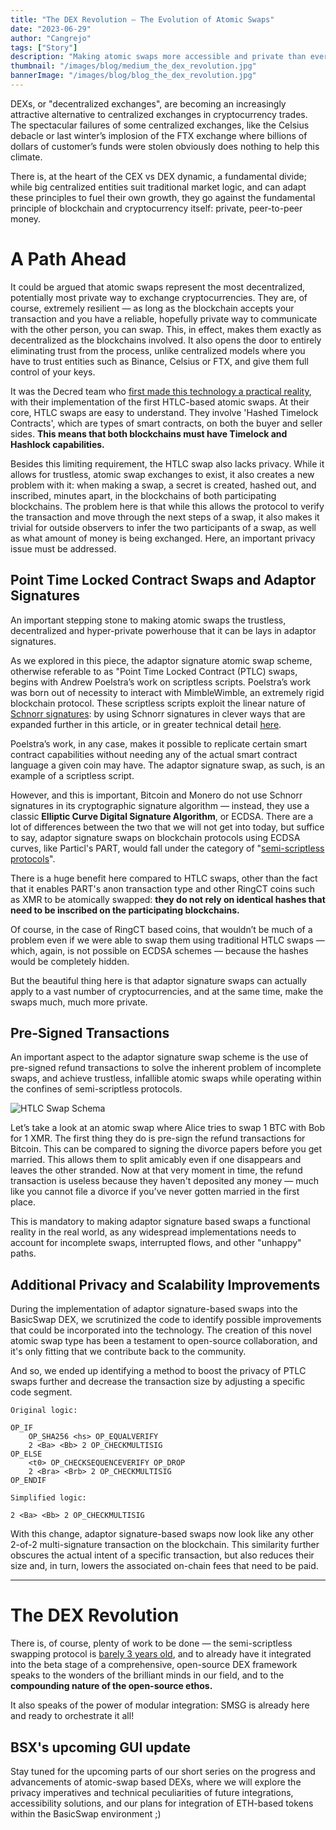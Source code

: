 ```yaml
---
title: "The DEX Revolution — The Evolution of Atomic Swaps"
date: "2023-06-29"
author: "Cangrejo"
tags: ["Story"]
description: "Making atomic swaps more accessible and private than ever before."
thumbnail: "/images/blog/medium_the_dex_revolution.jpg"
bannerImage: "/images/blog/blog_the_dex_revolution.jpg"
---
```


DEXs, or "decentralized exchanges", are becoming an increasingly attractive alternative to centralized exchanges in cryptocurrency trades. The spectacular failures of some centralized exchanges, like the Celsius debacle or last winter’s implosion of the FTX exchange where billions of dollars of customer’s funds were stolen obviously does nothing to help this climate.

There is, at the heart of the CEX vs DEX dynamic, a fundamental divide; while big centralized entities suit traditional market logic, and can adapt these principles to fuel their own growth, they go against the fundamental principle of blockchain and cryptocurrency itself: private, peer-to-peer money.

# A Path Ahead

It could be argued that atomic swaps represent the most decentralized, potentially most private way to exchange cryptocurrencies. They are, of course, extremely resilient — as long as the blockchain accepts your transaction and you have a reliable, hopefully private way to communicate with the other person, you can swap. This, in effect, makes them exactly as decentralized as the blockchains involved. It also opens the door to entirely eliminating trust from the process, unlike centralized models where you have to trust entities such as Binance, Celsius or FTX, and give them full control of your keys.

It was the Decred team who [first made this technology a practical reality](https://github.com/decred/atomicswap), with their implementation of the first HTLC-based atomic swaps. At their core, HTLC swaps are easy to understand. They involve 'Hashed Timelock Contracts', which are types of smart contracts, on both the buyer and seller sides. **This means that both blockchains must have Timelock and Hashlock capabilities.**

Besides this limiting requirement, the HTLC swap also lacks privacy. While it allows for trustless, atomic swap exchanges to exist, it also creates a new problem with it: when making a swap, a secret is created, hashed out, and inscribed, minutes apart, in the blockchains of both participating blockchains. The problem here is that while this allows the protocol to verify the transaction and move through the next steps of a swap, it also makes it trivial for outside observers to infer the two participants of a swap, as well as what amount of money is being exchanged. Here, an important privacy issue must be addressed.

## Point Time Locked Contract Swaps and Adaptor Signatures

An important stepping stone to making atomic swaps the trustless, decentralized and hyper-private powerhouse that it can be lays in adaptor signatures.

As we explored in this piece, the adaptor signature atomic swap scheme, otherwise referable to as "Point Time Locked Contract (PTLC) swaps, begins with Andrew Poelstra’s work on scriptless scripts. Poelstra’s work was born out of necessity to interact with MimbleWimble, an extremely rigid blockchain protocol. These scriptless scripts exploit the linear nature of [Schnorr signatures](https://tlu.tarilabs.com/cryptography/introduction-schnorr-signatures): by using Schnorr signatures in clever ways that are expanded further in this article, or in greater technical detail [here](https://hongchao.me/scriptless-script/).

Poelstra’s work, in any case, makes it possible to replicate certain smart contract capabilities without needing any of the actual smart contract language a given coin may have. The adaptor signature swap, as such, is an example of a scriptless script.

However, and this is important, Bitcoin and Monero do not use Schnorr signatures in its cryptographic signature algorithm — instead, they use a classic **Elliptic Curve Digital Signature Algorithm**, or ECDSA. There are a lot of differences between the two that we will not get into today, but suffice to say, adaptor signature swaps on blockchain protocols using ECDSA curves, like Particl's PART, would fall under the category of "[semi-scriptless protocols](https://medium.com/crypto-garage/adaptor-signature-on-ecdsa-cac148dfa3ad)".

There is a huge benefit here compared to HTLC swaps, other than the fact that it enables PART's anon transaction type and other RingCT coins such as XMR to be atomically swapped: **they do not rely on identical hashes that need to be inscribed on the participating blockchains.**

Of course, in the case of RingCT based coins, that wouldn’t be much of a problem even if we were able to swap them using traditional HTLC swaps — which, again, is not possible on ECDSA schemes — because the hashes would be completely hidden.

But the beautiful thing here is that adaptor signature swaps can actually apply to a vast number of cryptocurrencies, and at the same time, make the swaps much, much more private.

## Pre-Signed Transactions

An important aspect to the adaptor signature swap scheme is the use of pre-signed refund transactions to solve the inherent problem of incomplete swaps, and achieve trustless, infallible atomic swaps while operating within the confines of semi-scriptless protocols.

![HTLC Swap Schema](/basicswap-blog/images/blog/htlc_swap_schema.png)

Let’s take a look at an atomic swap where Alice tries to swap 1 BTC with Bob for 1 XMR. The first thing they do is pre-sign the refund transactions for Bitcoin. This can be compared to signing the divorce papers before you get married. This allows them to split amicably even if one disappears and leaves the other stranded. Now at that very moment in time, the refund transaction is useless because they haven't deposited any money — much like you cannot file a divorce if you’ve never gotten married in the first place.

This is mandatory to making adaptor signature based swaps a functional reality in the real world, as any widespread implementations needs to account for incomplete swaps, interrupted flows, and other "unhappy" paths.

## Additional Privacy and Scalability Improvements

During the implementation of adaptor signature-based swaps into the BasicSwap DEX, we scrutinized the code to identify possible improvements that could be incorporated into the technology. The creation of this novel atomic swap type has been a testament to open-source collaboration, and it's only fitting that we contribute back to the community.

And so, we ended up identifying a method to boost the privacy of PTLC swaps further and decrease the transaction size by adjusting a specific code segment.

```
Original logic:

OP_IF
	OP_SHA256 <hs> OP_EQUALVERIFY
	2 <Ba> <Bb> 2 OP_CHECKMULTISIG
OP_ELSE
	<t0> OP_CHECKSEQUENCEVERIFY OP_DROP
	2 <Bra> <Brb> 2 OP_CHECKMULTISIG
OP_ENDIF
```

```
Simplified logic:

2 <Ba> <Bb> 2 OP_CHECKMULTISIG
```
With this change, adaptor signature-based swaps now look like any other 2-of-2 multi-signature transaction on the blockchain. This similarity further obscures the actual intent of a specific transaction, but also reduces their size and, in turn, lowers the associated on-chain fees that need to be paid.

---

# The DEX Revolution
There is, of course, plenty of work to be done — the semi-scriptless swapping protocol is [barely 3 years old](https://eprint.iacr.org/2020/1126.pdf), and to already have it integrated into the beta stage of a comprehensive, open-source DEX framework speaks to the wonders of the brilliant minds in our field, and to the **compounding nature of the open-source ethos.**

It also speaks of the power of modular integration: SMSG is already here and ready to orchestrate it all!

## BSX's upcoming GUI update
Stay tuned for the upcoming parts of our short series on the progress and advancements of atomic-swap based DEXs, where we will explore the privacy imperatives and technical peculiarities of future integrations, accessibility solutions, and our plans for integration of ETH-based tokens within the BasicSwap environment ;)
